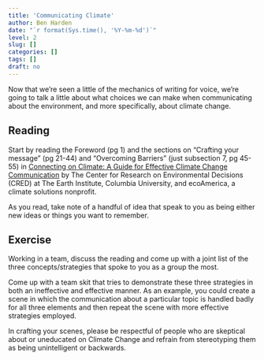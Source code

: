 ```yaml
---
title: 'Communicating Climate'
author: Ben Harden
date: "`r format(Sys.time(), '%Y-%m-%d')`"
level: 2
slug: []
categories: []
tags: []
draft: no
---
```


Now that we're seen a little of the mechanics of writing for voice, we're going to talk a little about what choices we can make when communicating about the environment, and more specifically, about climate change.

## Reading

Start by reading the Foreword (pg 1) and the sections on "Crafting your message" (pg 21-44) and "Overcoming Barriers" (just subsection 7, pg 45-55) in [Connecting on Climate: A Guide for Effective Climate Change Communication](ecoAmerica-CRED-2014-Connecting-on-Climate.pdf) by 
The Center for Research on Environmental Decisions (CRED) at The Earth Institute, Columbia University, and ecoAmerica, a climate solutions nonprofit.

As you read, take note of a handful of idea that speak to you as being either new ideas or things you want to remember.

## Exercise

Working in a team, discuss the reading and come up with a joint list of the three concepts/strategies that spoke to you as a group the most.

Come up with a team skit that tries to demonstrate these three strategies in both an ineffective and effective manner. As an example, you could create a scene in which the communication about a particular topic is handled badly for all three elements and then repeat the scene with more effective strategies employed. 

In crafting your scenes, please be respectful of people who are skeptical about or uneducated on Climate Change and refrain from stereotyping them as being unintelligent or backwards.